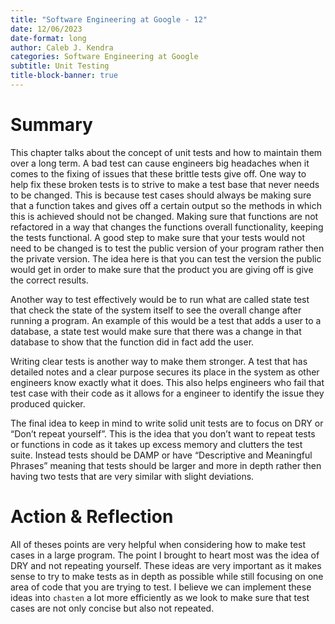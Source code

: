 ```yaml
---
title: "Software Engineering at Google - 12"
date: 12/06/2023
date-format: long
author: Caleb J. Kendra
categories: Software Engineering at Google
subtitle: Unit Testing
title-block-banner: true
---
```


# Summary

This chapter talks about the concept of unit tests and how to maintain them over a long term. A bad test can cause engineers big headaches when it comes to the fixing of issues that these brittle tests give off. One way to help fix these broken tests is to strive to make a test base that never needs to be changed. This is because test cases should always be making sure that a function takes and gives off a certain output so the methods in which this is achieved should not be changed. Making sure that functions are not refactored in a way that changes the functions overall functionality, keeping the tests functional. A good step to make sure that your tests would not need to be changed is to test the public version of your program rather then the private version. The idea here is that you can test the version the public would get in order to make sure that the product you are giving off is give the correct results. 

Another way to test effectively would be to run what are called state test that check the state of the system itself to see the overall change after running a program. An example of this would be a test that adds a user to a database, a state test would make sure that there was a change in that database to show that the function did in fact add the user. 

Writing clear tests is another way to make them stronger. A test that has detailed notes and a clear purpose secures its place in the system as other engineers know exactly what it does. This also helps engineers who fail that test case with their code as it allows for a engineer to identify the issue they produced quicker.

The final idea to keep in mind to write solid unit tests are to focus on DRY or "Don't repeat yourself". This is the idea that you don't want to repeat tests or functions in code as it takes up excess memory and clutters the test suite. Instead tests should be DAMP or have "Descriptive and Meaningful Phrases" meaning that tests should be larger and more in depth rather then having two tests that are very similar with slight deviations. 

# Action & Reflection

All of theses points are very helpful when considering how to make test cases in a large program. The point I brought to heart most was the idea of DRY and not repeating yourself. These ideas are very important as it makes sense to try to make tests as in depth as possible while still focusing on one area of code that you are trying to test. I believe we can implement these ideas into `chasten` a lot more efficiently as we look to make sure that test cases are not only concise but also not repeated.
